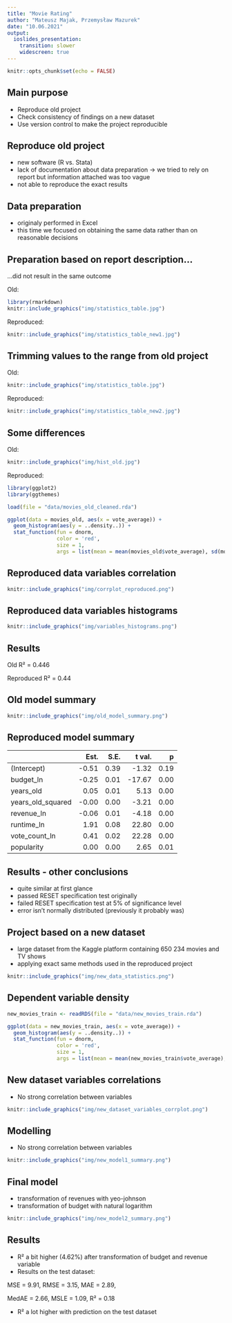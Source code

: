 ```yaml
---
title: "Movie Rating"
author: "Mateusz Majak, Przemysław Mazurek"
date: "10.06.2021"
output: 
  ioslides_presentation:
    transition: slower
    widescreen: true
---
```


```r
knitr::opts_chunk$set(echo = FALSE)
```

## Main purpose

- Reproduce old project
- Check consistency of findings on a new dataset
- Use version control to make the project reproducible




## Reproduce old project

- new software (R vs. Stata)
- lack of documentation about data preparation -> we tried to rely on report but information attached was too vague
- not able to reproduce the exact results



## Data preparation

- originaly performed in Excel
- this time we focused on obtaining the same data rather than on reasonable decisions



## Preparation based on report description...

...did not result in the same outcome

Old:
```r
library(rmarkdown)
knitr::include_graphics("img/statistics_table.jpg")  
```

Reproduced:
```r

knitr::include_graphics("img/statistics_table_new1.jpg")  

```


## Trimming values to the range from old project



Old:
```r

knitr::include_graphics("img/statistics_table.jpg")  
```

Reproduced:
```r

knitr::include_graphics("img/statistics_table_new2.jpg")  

```


## Some differences
Old:
```r

knitr::include_graphics("img/hist_old.jpg")  

```
Reproduced:
```r

library(ggplot2)
library(ggthemes)

load(file = "data/movies_old_cleaned.rda") 

ggplot(data = movies_old, aes(x = vote_average)) +
  geom_histogram(aes(y = ..density..)) +
  stat_function(fun = dnorm,
                color = 'red',
                size = 1,
                args = list(mean = mean(movies_old$vote_average), sd(movies_old$vote_average))) + theme_stata()
```

## Reproduced data variables correlation

```r

knitr::include_graphics("img/corrplot_reproduced.png")  


```

## Reproduced data variables histograms

```r

knitr::include_graphics("img/variables_histograms.png")  

```


## Results

Old R² = 0.446

Reproduced R² = 0.44

## Old model summary

```r

knitr::include_graphics("img/old_model_summary.png")  

```


Reproduced model summary
------------------------------------------------------
                           Est.   S.E.   t val.      p
----------------------- ------- ------ -------- ------
(Intercept)               -0.51   0.39    -1.32   0.19
budget_ln                 -0.25   0.01   -17.67   0.00
years_old                  0.05   0.01     5.13   0.00
years_old_squared         -0.00   0.00    -3.21   0.00
revenue_ln                -0.06   0.01    -4.18   0.00
runtime_ln                 1.91   0.08    22.80   0.00
vote_count_ln              0.41   0.02    22.28   0.00
popularity                 0.00   0.00     2.65   0.01
------------------------------------------------------


## Results - other conclusions
- quite similar at first glance
- passed RESET specification test originally
- failed RESET specification test at 5% of significance level
- error isn't normally distributed (previously it probably was)

## Project based on a new dataset
- large dataset from the Kaggle platform containing 650 234 movies and TV shows
- applying exact same  methods used in the reproduced project

```r

knitr::include_graphics("img/new_data_statistics.png")  
```

## Dependent variable density

```r

new_movies_train <- readRDS(file = "data/new_movies_train.rda") 

ggplot(data = new_movies_train, aes(x = vote_average)) +
  geom_histogram(aes(y = ..density..)) +
  stat_function(fun = dnorm,
                color = 'red',
                size = 1,
                args = list(mean = mean(new_movies_train$vote_average), sd(movies_old$vote_average))) + theme_stata()
```

## New dataset variables correlations

- No strong correlation between variables
```r

knitr::include_graphics("img/new_dataset_variables_corrplot.png")  

```

## Modelling

- No strong correlation between variables

```r

knitr::include_graphics("img/new_model1_summary.png")  

```

## Final model

- transformation of revenues with yeo-johnson
- transformation of budget with natural logarithm

```r

knitr::include_graphics("img/new_model2_summary.png")  

```

## Results

- R² a bit higher (4.62%) after transformation of budget and revenue variable
- Results on the test dataset: 

MSE = 9.91, RMSE = 3.15, MAE = 2.89, 

MedAE = 2.66, MSLE = 1.09, R² = 0.18

- R² a lot higher with prediction on the test dataset



